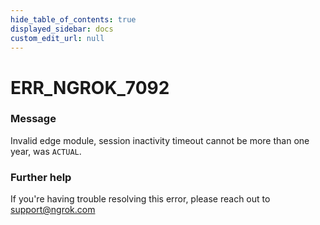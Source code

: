 ```yaml
---
hide_table_of_contents: true
displayed_sidebar: docs
custom_edit_url: null
---
```



# ERR_NGROK_7092

### Message
Invalid edge module, session inactivity timeout cannot be more than one year, was `ACTUAL`.

### Further help
If you're having trouble resolving this error, please reach out to [support@ngrok.com](mailto:support@ngrok.com?subject=Help%20with%20ERR_NGROK_7092)


<ErrorDetails error='err_ngrok_7092' />
